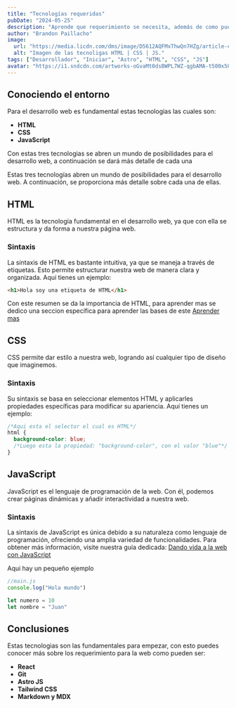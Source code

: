 ```yaml
---
title: "Tecnologías requeridas"
pubDate: "2024-05-25"
description: "Aprende que requerimiento se necesita, además de como puedes aprender más"
author: "Brandon Paillacho"
image:
  url: "https://media.licdn.com/dms/image/D5612AQFMxThwQn7HZg/article-cover_image-shrink_720_1280/0/1697274440798?e=2147483647&v=beta&t=Tf2EFl37sb-ltV1w-tGJG9y4ghxvxNNM1y9IBIcwYTY"
  alt: "Imagen de las tecnoligas HTML | CSS | JS."
tags: ["Desarrollador", "Iniciar", "Astro", "HTML", "CSS", "JS"]
avatar: "https://i1.sndcdn.com/artworks-oGvaMt0dsBWPL7WZ-qgbAMA-t500x500.jpg"
---
```


## Conociendo el entorno

Para el desarrollo web es fundamental estas tecnologias las cuales son:

- **HTML**
- **CSS**
- **JavaScript**

Con estas tres tecnologias se abren un mundo de posibilidades para el desarrollo web, a continuación se dará más detalle de cada una

Estas tres tecnologías abren un mundo de posibilidades para el desarrollo web. A continuación, se proporciona más detalle sobre cada una de ellas.

## HTML

HTML es la tecnología fundamental en el desarrollo web, ya que con ella se estructura y da forma a nuestra página web.

### Sintaxis

La sintaxis de HTML es bastante intuitiva, ya que se maneja a través de etiquetas. Esto permite estructurar nuestra web de manera clara y organizada. Aquí tienes un ejemplo:

```html
<h1>Hola soy una etiqueta de HTML</h1>
```

Con este resumen se da la importancia de HTML, para aprender mas se dedico una seccion específica para aprender las bases de este [Aprender mas](/es/docs)

## CSS

CSS permite dar estilo a nuestra web, logrando así cualquier tipo de diseño que imaginemos.

### Sintaxis

Su sintaxis se basa en seleccionar elementos HTML y aplicarles propiedades específicas para modificar su apariencia. Aquí tienes un ejemplo:

```css
/*Aqui esta el selector el cual es HTML*/
html {
  background-color: blue; 
  /*Luego esta la propiedad: "background-color", con el valor "blue"*/
}
```

## JavaScript

JavaScript es el lenguaje de programación de la web. Con él, podemos crear páginas dinámicas y añadir interactividad a nuestra web.

### Sintaxis

La sintaxis de JavaScript es única debido a su naturaleza como lenguaje de programación, ofreciendo una amplia variedad de funcionalidades. Para obtener más información, visite nuestra guía dedicada: [Dando vida a la web con JavaScript](/es/docs)

Aqui hay un pequeño ejemplo

```js
//main.js
console.log("Hola mundo")

let numero = 10
let nombre = "Juan"
```

## Conclusiones

Estas tecnologias son las fundamentales para empezar, con esto puedes conocer más sobre los requerimiento para la web como pueden ser:

- **React**
- **Git**
- **Astro JS**
- **Tailwind CSS**
- **Markdown y MDX**

<LinksContainer>
  <LinkCard
  invert
  text="Mira como empezar como desarrollador"
  destiny="como-iniciar"
  content="dev"
  />
  <LinkCard
  text="Tecnologias Adicionales"
  destiny="otras-tecnologias"
  content="dev"
  />
</LinksContainer>